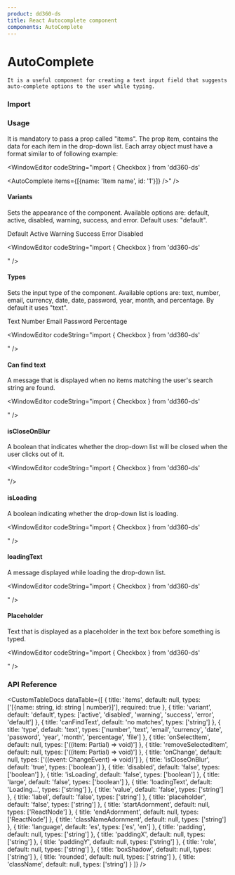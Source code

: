 ```yaml
---
product: dd360-ds
title: React Autocomplete component
components: AutoComplete
---
```


# AutoComplete

    It is a useful component for creating a text input field that suggests auto-complete options to the user while typing.

### Import

<WindowEditor codeString="import { AutoComplete } from 'dd360-ds'" />
<WindowEditor codeString="import AutoComplete from 'dd360-ds/AutoComplete'" />

### Usage

It is mandatory to pass a prop called "items". 
The prop item, contains the data for each item in the drop-down list. Each array object must have a format similar to of following example:

<Container className="py-5 px-3 rounded-md my-6 bg-gray-100">
    <AutoComplete items={[{name: 'Item name', id: '1'}]} />
</Container>

<WindowEditor codeString="import { Checkbox } from 'dd360-ds'

<AutoComplete items={[{name: 'Item name', id: '1'}]} />" />

#### Variants

Sets the appearance of the component. Available options are: default, active, disabled, warning, success, and error. Default uses: "default".

<Container className="py-5 px-3 rounded-md my-6 bg-gray-100">
    <Text className="mb-1">Default</Text>
    <AutoComplete variant="default" items={[]} />
    <Text className="mb-1">Active</Text>
    <AutoComplete variant="active" items={[]} />
    <Text className="mb-1">Warning</Text>
    <AutoComplete variant="warning" items={[]} />
    <Text className="mb-1">Success</Text>
    <AutoComplete variant="success" items={[]} />
    <Text className="mb-1">Error</Text>
    <AutoComplete variant="error" items={[]} />
    <Text className="mb-1">Disabled</Text>
    <AutoComplete variant="disabled" items={[]} />
</Container>

<WindowEditor codeString="import { Checkbox } from 'dd360-ds'

<AutoComplete variant='default' items={[]} />
<AutoComplete variant='active' items={[]} />
<AutoComplete variant='warning' items={[]} />
<AutoComplete variant='success' items={[]} />
<AutoComplete variant='error' items={[]} />
<AutoComplete variant='disabled' items={[]} />" />

#### Types

Sets the input type of the component. Available options are: text, number, email, currency, date, date, password, year, month, and percentage. By default it uses "text".

<Container className="py-5 px-3 rounded-md my-6 bg-gray-100">
    <Text>Text</Text>
    <AutoComplete type="text" items={[]} />
    <Text>Number</Text>
    <AutoComplete type="number" items={[]} />
    <Text>Email</Text>
    <AutoComplete type="date" items={[]} />
    <Text>Password</Text>
    <AutoComplete type="password" items={[]} />
    <Text>Percentage</Text>
    <AutoComplete type="percentage" items={[]} />
</Container>

<WindowEditor codeString="import { Checkbox } from 'dd360-ds'

<AutoComplete type='text' items={[]} />
<AutoComplete type='currency' items={[]} />
<AutoComplete type='password' items={[]} />
<AutoComplete type='percentage' items={[]} />" />

#### Can find text

A message that is displayed when no items matching the user's search string are found.

<Container className="py-5 px-3 rounded-md my-6 bg-gray-100">
    <AutoComplete canFindText="No matches in your search" items={[]} />
</Container>

<WindowEditor codeString="import { Checkbox } from 'dd360-ds'

<AutoComplete canFindText='No matches in your search' items={[]} />" />

#### isCloseOnBlur

A boolean that indicates whether the drop-down list will be closed when the user clicks out of it.

<Container className="py-5 px-3 rounded-md my-6 bg-gray-100">
    <AutoComplete isCloseOnBlur={false} items={[]} />
</Container>

<WindowEditor codeString="import { Checkbox } from 'dd360-ds'

<AutoComplete isCloseOnBlur={false} items={[]} />"/>

#### isLoading

A boolean indicating whether the drop-down list is loading.

<Container className="py-5 px-3 rounded-md my-6 bg-gray-100">
    <AutoComplete isLoading items={[]} />
</Container>

<WindowEditor codeString="import { Checkbox } from 'dd360-ds'

<AutoComplete isLoading items={[]} />" />

#### loadingText

A message displayed while loading the drop-down list.

<Container className="py-5 px-3 rounded-md my-6 bg-gray-100">
    <AutoComplete isLoading loadingText="Searching..." items={[]} />
</Container>

<WindowEditor codeString="import { Checkbox } from 'dd360-ds'

<AutoComplete isLoading loadingText='Searching...' items={[]} />" />

#### Placeholder

Text that is displayed as a placeholder in the text box before something is typed.

<Container className="py-5 px-3 rounded-md my-6 bg-gray-100">
    <AutoComplete placeholder="Search items" items={[]} />
</Container>

<WindowEditor codeString="import { Checkbox } from 'dd360-ds'

<AutoComplete placeholder='Search items' items={[]} />" />

### API Reference

<CustomTableDocs
    dataTable={[
        { title: 'items', default: null, types: ['[{name: string, id: string | number}]'], required: true },
        { title: 'variant', default: 'default', types: ['active', 'disabled', 'warning', 'success', 'error', 'default'] },
        { title: 'canFindText', default: 'no matches', types: ['string'] },
        { title: 'type', default: 'text', types: ['number', 'text', 'email', 'currency', 'date', 'password', 'year', 'month', 'percentage', 'file'] },
        { title: 'onSelectItem', default: null, types: ['((item: Partial<Item>) => void)'] },
        { title: 'removeSelectedItem', default: null, types: ['((item: Partial<Item>) => void)'] },
        { title: 'onChange', default: null, types: ['((event: ChangeEvent<HTMLInputElement>) => void)'] },
        { title: 'isCloseOnBlur', default: 'true', types: ['boolean'] },
        { title: 'disabled', default: 'false', types: ['boolean'] },
        { title: 'isLoading', default: 'false', types: ['boolean'] },
        { title: 'large', default: 'false', types: ['boolean'] },
        { title: 'loadingText', default: 'Loading...', types: ['string'] },
        { title: 'value', default: 'false', types: ['string'] },
        { title: 'label', default: 'false', types: ['string'] },
        { title: 'placeholder', default: 'false', types: ['string'] },
        { title: 'startAdornment', default: null, types: ['ReactNode'] },
        { title: 'endAdornment', default: null, types: ['ReactNode'] },
        { title: 'classNameAdornment', default: null, types: ['string'] },
        { title: 'language', default: 'es', types: ['es', 'en'] },
        { title: 'padding', default: null, types: ['string'] },
        { title: 'paddingX', default: null, types: ['string'] },
        { title: 'paddingY', default: null, types: ['string'] },
        { title: 'role', default: null, types: ['string'] },
        { title: 'boxShadow', default: null, types: ['string'] },
        { title: 'rounded', default: null, types: ['string'] },
        { title: 'className', default: null, types: ['string'] }
    ]}
/>
